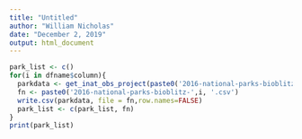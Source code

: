 ```yaml
---
title: "Untitled"
author: "William Nicholas"
date: "December 2, 2019"
output: html_document
---
```



```r
park_list <- c()
for(i in dfname$column){
  parkdata <- get_inat_obs_project(paste0('2016-national-parks-bioblitz-',i), type='observations')
  fn <- paste0('2016-national-parks-bioblitz-',i, '.csv')
  write.csv(parkdata, file = fn,row.names=FALSE)
  park_list <- c(park_list, fn)
}
print(park_list)
```

